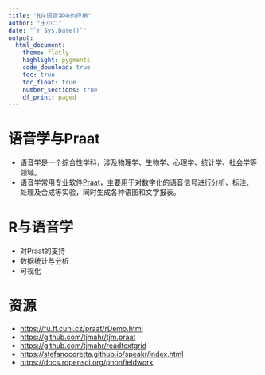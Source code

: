 ```yaml
---
title: "R在语音学中的应用"
author: "王小二"
date: "`r Sys.Date()`"
output: 
  html_document:
    theme: flatly
    highlight: pygments
    code_download: true
    toc: true
    toc_float: true
    number_sections: true
    df_print: paged
---
```



# 语音学与Praat

- 语音学是一个综合性学科，涉及物理学、生物学、心理学、统计学、社会学等领域。
- 语音学常用专业软件[Praat](https://www.fon.hum.uva.nl/praat/)，主要用于对数字化的语音信号进行分析、标注、处理及合成等实验，同时生成各种语图和文字报表。



# R与语音学

- 对Praat的支持
- 数据统计与分析
- 可视化



# 资源

- <https://fu.ff.cuni.cz/praat/rDemo.html>
- <https://github.com/tjmahr/tjm.praat>
- <https://github.com/tjmahr/readtextgrid>
- <https://stefanocoretta.github.io/speakr/index.html>
- <https://docs.ropensci.org/phonfieldwork>
